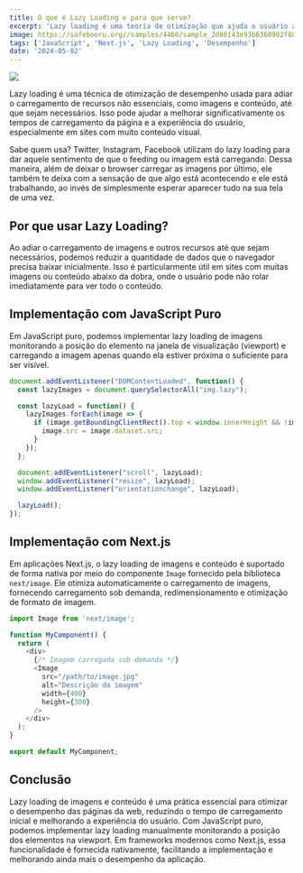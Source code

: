 ```yaml
---
title: O que é Lazy Loading e para que serve?
excerpt: 'Lazy loading é uma teoria de otimização que ajuda o usuário a reduzir o tempo de carregamento e melhorar a experiência do usuário.'
image: https://safebooru.org//samples/4460/sample_2d86143e93b6368902f88bb4ea80cd69a8f67906.jpg?4651402
tags: ['JavaScript', 'Next.js', 'Lazy Loading', 'Desempenho']
date: '2024-05-02'
---
```


![](https://safebooru.org//samples/4460/sample_2d86143e93b6368902f88bb4ea80cd69a8f67906.jpg?4651402)

Lazy loading é uma técnica de otimização de desempenho usada para adiar o carregamento de recursos não essenciais, como imagens e conteúdo, até que sejam necessários. Isso pode ajudar a melhorar significativamente os tempos de carregamento da página e a experiência do usuário, especialmente em sites com muito conteúdo visual.

Sabe quem usa? Twitter, Instagram, Facebook utilizam do lazy loading para dar aquele sentimento de que o feeding ou imagem está carregando. Dessa maneira,
além de deixar o browser carregar as imagens por último, ele também te deixa com a sensação de que algo está acontecendo e ele está trabalhando, 
ao invés de simplesmente esperar aparecer tudo na sua tela de uma vez.

## Por que usar Lazy Loading?
Ao adiar o carregamento de imagens e outros recursos até que sejam necessários, podemos reduzir a quantidade de dados que o navegador precisa baixar inicialmente. Isso é particularmente útil em sites com muitas imagens ou conteúdo abaixo da dobra, onde o usuário pode não rolar imediatamente para ver todo o conteúdo.

## Implementação com JavaScript Puro
Em JavaScript puro, podemos implementar lazy loading de imagens monitorando a posição do elemento na janela de visualização (viewport) e carregando a imagem apenas quando ela estiver próxima o suficiente para ser visível.

```javascript
document.addEventListener("DOMContentLoaded", function() {
  const lazyImages = document.querySelectorAll("img.lazy");

  const lazyLoad = function() {
    lazyImages.forEach(image => {
      if (image.getBoundingClientRect().top < window.innerHeight && !image.src) {
        image.src = image.dataset.src;
      }
    });
  };

  document.addEventListener("scroll", lazyLoad);
  window.addEventListener("resize", lazyLoad);
  window.addEventListener("orientationchange", lazyLoad);

  lazyLoad();
});
```

## Implementação com Next.js
Em aplicações Next.js, o lazy loading de imagens e conteúdo é suportado de forma nativa por meio do componente `Image` fornecido pela biblioteca `next/image`. Ele otimiza automaticamente o carregamento de imagens, fornecendo carregamento sob demanda, redimensionamento e otimização de formato de imagem.

```javascript
import Image from 'next/image';

function MyComponent() {
  return (
    <div>
      {/* Imagem carregada sob demanda */}
      <Image
        src="/path/to/image.jpg"
        alt="Descrição da imagem"
        width={400}
        height={300}
      />
    </div>
  );
}

export default MyComponent;
```

## Conclusão
Lazy loading de imagens e conteúdo é uma prática essencial para otimizar o desempenho das páginas da web, reduzindo o tempo de carregamento inicial e melhorando a experiência do usuário. Com JavaScript puro, podemos implementar lazy loading manualmente monitorando a posição dos elementos na viewport. Em frameworks modernos como Next.js, essa funcionalidade é fornecida nativamente, facilitando a implementação e melhorando ainda mais o desempenho da aplicação.